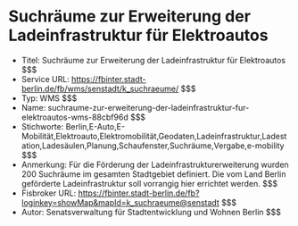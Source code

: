 # Suchräume zur Erweiterung der Ladeinfrastruktur für Elektroautos
- Titel: Suchräume zur Erweiterung der Ladeinfrastruktur für Elektroautos $$$
- Service URL: https://fbinter.stadt-berlin.de/fb/wms/senstadt/k_suchraeume/ $$$
- Typ: WMS $$$
- Name: suchraume-zur-erweiterung-der-ladeinfrastruktur-fur-elektroautos-wms-88cbf96d $$$
- Stichworte: Berlin,E-Auto,E-Mobilität,Elektroauto,Elektromobilität,Geodaten,Ladeinfrastruktur,Ladestation,Ladesäulen,Planung,Schaufenster,Suchräume,Vergabe,e-mobility $$$
- Anmerkung: Für die Förderung der Ladeinfrastrukturerweiterung wurden 200 Suchräume im gesamten Stadtgebiet definiert. Die vom Land Berlin geförderte Ladeinfrastruktur soll vorrangig hier errichtet werden. $$$
- Fisbroker URL: https://fbinter.stadt-berlin.de/fb?loginkey=showMap&mapId=k_suchraeume@senstadt $$$
- Autor: Senatsverwaltung für Stadtentwicklung und Wohnen Berlin $$$
